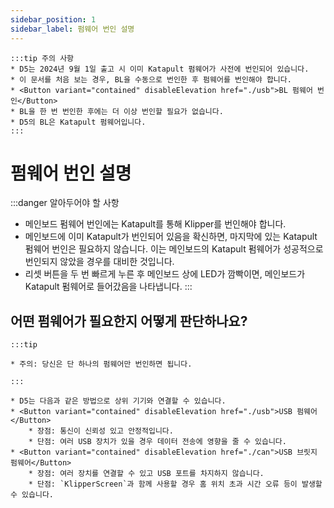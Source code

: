 ```yaml
---
sidebar_position: 1
sidebar_label: 펌웨어 번인 설명
---
```







    :::tip 주의 사항
    * D5는 2024년 9월 1일 출고 시 이미 Katapult 펌웨어가 사전에 번인되어 있습니다.
    * 이 문서를 처음 보는 경우, BL을 수동으로 번인한 후 펌웨어를 번인해야 합니다.
    * <Button variant="contained" disableElevation href="./usb">BL 펌웨어 번인</Button>
    * BL을 한 번 번인한 후에는 더 이상 번인할 필요가 없습니다.
    * D5의 BL은 Katapult 펌웨어입니다.
    :::


# 펌웨어 번인 설명

:::danger 알아두어야 할 사항
* 메인보드 펌웨어 번인에는 Katapult를 통해 Klipper를 번인해야 합니다.
* 메인보드에 이미 Katapult가 번인되어 있음을 확신하면, 마지막에 있는 Katapult 펌웨어 번인은 필요하지 않습니다. 이는 메인보드의 Katapult 펌웨어가 성공적으로 번인되지 않았을 경우를 대비한 것입니다.
* 리셋 버튼을 두 번 빠르게 누른 후 메인보드 상에 LED가 깜빡이면, 메인보드가 Katapult 펌웨어로 들어갔음을 나타냅니다.
:::

## 어떤 펌웨어가 필요한지 어떻게 판단하나요?

    :::tip

    * 주의: 당신은 단 하나의 펌웨어만 번인하면 됩니다.

    :::
    
    * D5는 다음과 같은 방법으로 상위 기기와 연결할 수 있습니다.
    * <Button variant="contained" disableElevation href="./usb">USB 펌웨어</Button>
        * 장점: 통신이 신뢰성 있고 안정적입니다.
        * 단점: 여러 USB 장치가 있을 경우 데이터 전송에 영향을 줄 수 있습니다.
    * <Button variant="contained" disableElevation href="./can">USB 브릿지 펌웨어</Button>
        * 장점: 여러 장치를 연결할 수 있고 USB 포트를 차지하지 않습니다.
        * 단점: `KlipperScreen`과 함께 사용할 경우 홈 위치 초과 시간 오류 등이 발생할 수 있습니다.

